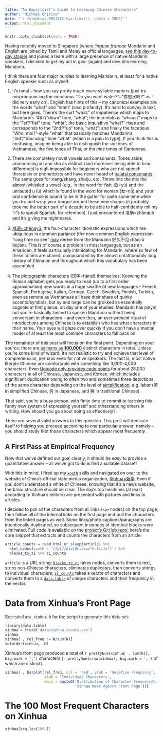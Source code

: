 ```yaml
---
title: "An Empiricist's Guide to Learning Chinese Characters"
author: "Michael Chirico"
date: "`r format(as.POSIXlt(Sys.time()), usetz = TRUE)`"
output: html_document
---
```


```r
knitr::opts_chunk$set(echo = TRUE)
```

Having recently moved to Singapore (where _linguae francae_ Mandarin and English are joined by Tamil and Malay as official languages, [see this day-to-day staple](https://c1.staticflickr.com/6/5555/15229811561_576a7f4c04_b.jpg)) and joined a team with a large presence of native Mandarin speakers, I decided to get my act in gear (again) and dive into learning Mandarin.

<!-- add cultural caveats above -- using simplified characters, arbitrarily adding spaces as desired, being pedantic about including tones, being pedantic about Mandarin vs. Chinese, etc -->

<!-- convert some of the below to footnotes/generally condense -->

<!-- footnote re: encoding nightmares? -->

I think there are four major hurdles to learning Mandarin, at least for a native English speaker such as myself:

 1. It's tonal -- how you say pretty much _every_ syllable matters (just try mispronouncing the innocuous "Do you want water?"~"你想水吗?" as I did very early on). English has hints of this -- my canonical examples are the words "what" and "hmm" (also profanity). It's hard to convey in text, but here goes. There's the curt "what." of impatience which maps to Mandarin's "4th"/"down" tone, "whàt"; the incredulous "whaaat" maps to the "1st"/"flat" tone, "whāt"; the basic inquisitive "what?" rises and corresponds to the "2nd"/"up" tone, "whát"; and finally the facetious "Who, moi?"-style "what" that basically matches Mandarin's "3rd"/"bouncing" tone "whǎt" (which is a pain to type). If you think this is confusing, imagine being able to distinguish the six tones of Vietnamese, the five tones of Thai, or the _nine_ tones of Cantonese.
 
 2. There are completely novel vowels and consonants. Tones aside, pronouncing xu and shu as distinct (and moreover being able to _hear_ difference) is nigh impossible for beginners who are not speech therapists or phoneticists and have never heard of [palatal consonants](https://en.wikipedia.org/wiki/Alveolo-palatal_consonant). The same goes for xiang/shang, zhu/ju, etc. Throw into the mix the almost-whistled u vowel (e.g., in the word for fish, 鱼=yú) and the umlauted u (ü) which is found in the word for woman (女=nǚ) and your oral confidence is bound to be in the gutter for quite some time while you try and wrap your tongue around these new shapes (it probably took me the better part of a decade to be able to half-confidently roll my "r"s to speak Spanish, for reference). I just encountered 准确=zhǔnquè and it's giving me nightmares.
 
 3. [成语=chéngyǔ](https://en.wikipedia.org/wiki/Chengyu), the four-character idiomatic expressions which are ubiquitous in common parlance (the now-common English expression "long time no see" [may](https://en.wikipedia.org/wiki/Long_time_no_see) derive from the Mandarin 好久不见=hǎojiǔ bùjiàn). This is of course a problem in most languages, but as an American, it feels particularly intimidating for Mandarin, where so few of these idioms are shared, compounded by the almost unfathomably long history of China on and throughout which this vocabulary has been assembled.
 
 <!-- footnote re: japanese advantage? -->
 
 4. The pictographic characters (汉字=hànzi) themselves. Knowing the Roman alphabet gets you ready to read (up to a first order approximation) new words in a huge swathe of new languages -- French, Spanish, Portugese, Italian, German, Czech, Swedish, Finnish, Turkish, even as remote as Vietnamese all have their share of quirky accents/symbols, but by and large can be grokked as essentially cognate at first glance, on day one of your studies. Mandarin has pinyin, but you're basically limited to spoken Mandarin without being conversant in characters -- and even then, an ever-present ritual of introductions among Chinese is to establish who has what characters in their name. Your eyes will glaze over quickly if you don't have a mental model of at least the most common characters to fall back on.
 
The remainder of this post will focus on the final point. Depending on your source, there are [as many as **100,000**](https://en.wikipedia.org/wiki/Chinese_characters#Number_of_characters) distinct characters in total. Unless you're some kind of wizard, it's not realistic to try and achieve that level of comprehension, perhaps even for native speakers. The fact is, most native literate Chinese are comfortable with something like 3,000-4,000 characters. Even [Unicode only provides code points](https://stackoverflow.com/a/41155368/3576984) for about 28,000 characters in all of Chinese, Japanese, and Korean, which includes significant duplication owing to often two and sometimes three depictions of the same character depending on the level of [simplification](https://en.wikipedia.org/wiki/Chinese_Character_Simplification_Scheme), e.g. labor (劳 in simplified Chinese, 労 in Japanese, and 勞 in traditional Chinese).

That said, you're a busy person, with finite time to commit to learning this funny new system of expressing yourself and otherstanding others in writing. How should you go about doing so effectively? 

There are several valid answers to this question. This post will dedicate itself to helping you proceed according to one particular answer, namely -- you should study first those characters which appear most frequently. 

## A First Pass at Empirical Frequency

Now that we've defined our goal clearly, it should be _easy_ to provide a quantitative answer -- all we've got to do is find a suitable dataset!

With this in mind, I fired up my [`xpath`](https://www.w3schools.com/xml/xpath_intro.asp) skills and navigated on over to the website of China's official state media organization, [Xinhua=新华](http://www.xinhuanet.com/). Even if you don't understand a white of Chinese, knowing that it's a news website, the basic structure should be clear. The day's top headlines (at least according to Xinhua's editors) are presented with pictures and links to articles.

I decided to pull all the characters from all links (`<a>` nodes) on the top page, then follow all of the internal links on the first page and pull the characters from the linked pages as well. Some links/photo captions/paragraphs are intentionally duplicated, so subsequent instances of identical blocks were eliminated. Full code is available on the [project's GitHub repo](https://github.com/MichaelChirico/top_hanzi); here's the core snippet that extracts and counts the characters from an article:

```r
article_counts = read_html_or_sleep(article) %>% 
  html_nodes(xpath = '//p|//div[@class="h-title"]') %>% 
  blocks_to_zi %>% zi_counts
```

`article` is a URL string; [`blocks_to_zi`](https://github.com/MichaelChirico/top_hanzi/blob/master/utils.R#L12-L15) takes nodes, converts them to text, strips non-Chinese characters, eliminates duplicates, then converts strings to individual characters; [`zi_counts`](https://github.com/MichaelChirico/top_hanzi/blob/master/utils.R#L19-L22) takes a vector of characters and converts them to a [`data.table`](https://github.com/Rdatatable/data.table) of unique characters and their frequency in the vector.

# Data from Xinhua's Front Page

See `tabulate_xinhua.R` for the script to generate this data set:

```r
library(data.table)
xinhua = fread('data/xinhua_counts.csv')
xinhua
xinhua[ , rel_freq := N/sum(N)]
setorder(xinhua, -N)
```

Xinhua's front page produced a total of `r prettyNum(xinhua[ , sum(N)], big.mark = ',')` characters (`r prettyNum(nrow(xinhua), big.mark = ',')` of which are distinct).

```r
xinhua[ , barplot(rel_freq, col = 'red', ylab = 'Relative Frequency',
                  xlab = 'Individual Characters',
                  main = paste0('Distribution of Character Frequency\n',
                                'Xinhua News Agency Front Page'))]
```

# The 100 Most Frequent Characters on Xinhua

```r
xinhua[seq_len(100L)]
```

